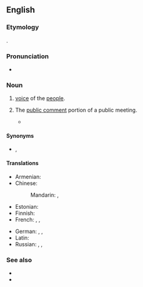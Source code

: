 ==English==
{{wikipedia}}

===Etymology===
{{bor+|en|la|[[vox]] [[populi]]||voice of the people}}.

===Pronunciation===
* {{a|US}} {{IPA|en|/ˈvɒks ˈpɒpjuːlaɪ/}}

===Noun===
{{en-noun|?|head=vox populi}}

# [[voice]] of the [[people]].
# {{lb|en|politics}} The [[public comment]] portion of a public meeting.
#* {{quote-journal|en|author=Eric Lipton|title=Vox Populi Aside, Power to the City Council|work=The New York Times|date=2001-02-22|url=https://www.nytimes.com/2001/02/22/nyregion/vox-populi-aside-power-to-the-city-council.html|issn=0362-4331|passage=“To the extent that the Council passed a local law amending the Charter and the Council represents the people, it may be considered that the '''vox populi''', which secured the initiated legislation, changed its own voice,” Justice Arthur E. Blyn of State Supreme Court wrote in the lower-court decision in 1987.}}

====Synonyms====
* {{l|en|vox pop}}, {{l|en|vox}} {{qualifier|abbreviation}}

====Translations====
{{trans-top|voice of the people}}
* Armenian: {{t|hy|ձայն բազմաց|sc=Armn}}
* Chinese:
*: Mandarin: {{t+|cmn|民聲}}, {{t+|cmn|民声|tr=mínshēng}}
* Estonian: {{t|et|rahva hääl}}
* Finnish: {{t|fi|[[kansa|kansan]] [[ääni]]}}
* French: {{t+|fr|vox populi|f}}, {{t|fr|voix du peuple|f}}, {{t+|fr|opinion publique|f}}
{{trans-mid}}
* German: {{t|de|öffentliche Meinung|f}}, {{t|de|[[Stimmen]] aus dem [[Volk]]|f-p}}, {{t|de|[[Publikum]]smeinungen|f-p}}
* Latin: {{t|la|vōx populī|f}}
* Russian: {{t|ru|го́лос наро́да|m}}, {{t|ru|глас наро́да|m}}, {{t|ru|обще́ственное мне́ние|n}}
{{trans-bottom}}

===See also===
* {{l|en|public opinion}}
* {{l|en|opinion poll}}